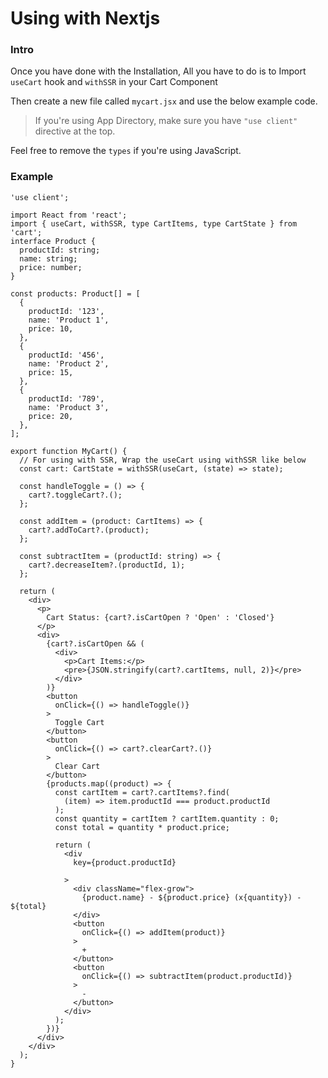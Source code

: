 # Using with Nextjs

### Intro
Once you have done with the Installation, All you have to do is to Import `useCart` hook and `withSSR` in your Cart Component

Then create a new file called `mycart.jsx` and use the below example code.

> If you're using App Directory, make sure you have `"use client"` directive at the top.

Feel free to remove the `types` if you're using JavaScript.

### Example

```tsx filename="mycart.tsx" copy
'use client';

import React from 'react';
import { useCart, withSSR, type CartItems, type CartState } from 'cart';
interface Product {
  productId: string;
  name: string;
  price: number;
}

const products: Product[] = [
  {
    productId: '123',
    name: 'Product 1',
    price: 10,
  },
  {
    productId: '456',
    name: 'Product 2',
    price: 15,
  },
  {
    productId: '789',
    name: 'Product 3',
    price: 20,
  },
];

export function MyCart() {
  // For using with SSR, Wrap the useCart using withSSR like below 
  const cart: CartState = withSSR(useCart, (state) => state);

  const handleToggle = () => {
    cart?.toggleCart?.();
  };

  const addItem = (product: CartItems) => {
    cart?.addToCart?.(product);
  };

  const subtractItem = (productId: string) => {
    cart?.decreaseItem?.(productId, 1);
  };

  return (
    <div>
      <p>
        Cart Status: {cart?.isCartOpen ? 'Open' : 'Closed'}
      </p>
      <div>
        {cart?.isCartOpen && (
          <div>
            <p>Cart Items:</p>
            <pre>{JSON.stringify(cart?.cartItems, null, 2)}</pre>
          </div>
        )}
        <button
          onClick={() => handleToggle()}
        >
          Toggle Cart
        </button>
        <button
          onClick={() => cart?.clearCart?.()}
        >
          Clear Cart
        </button>
        {products.map((product) => {
          const cartItem = cart?.cartItems?.find(
            (item) => item.productId === product.productId
          );
          const quantity = cartItem ? cartItem.quantity : 0;
          const total = quantity * product.price;

          return (
            <div
              key={product.productId}
             
            >
              <div className="flex-grow">
                {product.name} - ${product.price} (x{quantity}) - ${total}
              </div>
              <button
                onClick={() => addItem(product)}
              >
                +
              </button>
              <button
                onClick={() => subtractItem(product.productId)}
              >
                -
              </button>
            </div>
          );
        })}
      </div>
    </div>
  );
}
```